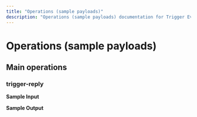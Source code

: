 ```yaml
---
title: "Operations (sample payloads)"
description: "Operations (sample payloads) documentation for Trigger Event Reply connector"
---
```


# Operations (sample payloads)

## Main operations

### trigger-reply

**Sample Input**

**Sample Output**
